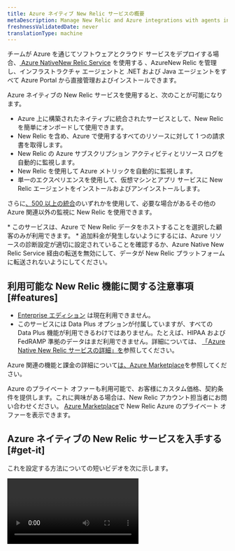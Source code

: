 ```yaml
---
title: Azure ネイティブ New Relic サービスの概要
metaDescription: Manage New Relic and Azure integrations with agents installed directly through the Azure Portal
freshnessValidatedDate: never
translationType: machine
---
```


チームが Azure を通じてソフトウェアとクラウド サービスをデプロイする場合、[ Azure NativeNew Relic Service](https://azuremarketplace.microsoft.com/en-us/marketplace/apps/newrelicinc1635200720692.newrelic_liftr_payg) を使用する 、AzureNew Relic を管理し、インフラストラクチャ エージェントと .NET および Java<InlinePopover type="apm" /> エージェントをすべて Azure Portal から直接管理およびインストールできます。

Azure ネイティブの New Relic サービスを使用すると、次のことが可能になります。

* Azure 上に構築されたネイティブに統合されたサービスとして、New Relic を簡単にオンボードして使用できます。
* New Relic を含め、Azure で使用するすべてのリソースに対して 1 つの請求書を取得します。
* New Relic の Azure サブスクリプション アクティビティとリソース ログを自動的に監視します。
* New Relic を使用して Azure メトリックを自動的に監視します。
* 単一のエクスペリエンスを使用して、仮想マシンとアプリ サービスに New Relic エージェントをインストールおよびアンインストールします。

さらに[、500 以上の統合](https://newrelic.com/instant-observability)のいずれかを使用して、必要な場合があるその他の Azure 関連以外の監視に New Relic を使用できます。

<Callout variant="important">
  * このサービスは、Azure で New Relic データをホストすることを選択した顧客のみが利用できます。
  * 追加料金が発生しないようにするには、Azure リソースの診断設定が適切に設定されていることを確認するか、Azure Native New Relic Service 経由の転送を無効にして、データが New Relic プラットフォームに転送されないようにしてください。
</Callout>

## 利用可能な New Relic 機能に関する注意事項 [#features]

* [Enterprise エディション](/docs/accounts/accounts-billing/new-relic-one-pricing-billing/new-relic-one-pricing-billing/#editions) は現在利用できません。
* このサービスには Data Plus オプションが付属していますが、すべての Data Plus 機能が利用できるわけではありません。たとえば、HIPAA および FedRAMP 準拠のデータはまだ利用できません。詳細については、 [「Azure Native New Relic サービスの詳細」を](/docs/accounts/accounts-billing/new-relic-one-pricing-billing/data-ingest-billing/#azure-native-data-plus)参照してください。

Azure 関連の機能と課金の詳細について[は、Azure Marketplace](https://azuremarketplace.microsoft.com/en-us/marketplace/apps/newrelicinc1635200720692.newrelic_liftr_payg)を参照してください。

Azure のプライベート オファーも利用可能で、お客様にカスタム価格、契約条件を提供します。これに興味がある場合は、New Relic アカウント担当者にお問い合わせください。 [Azure Marketplace](https://azuremarketplace.microsoft.com/en-us/marketplace/apps/newrelicinc-privateoffers.nr-privateoffers1?tab=Overview)で New Relic Azure のプライベート オファーを表示できます。

## Azure ネイティブの New Relic サービスを入手する [#get-it]

これを設定する方法についての短いビデオを次に示します。

<Video id="48LHdqOMAsQ" type="youtube" />

詳細なドキュメントについては、 [Microsoft Azure ドキュメント サイト](https://learn.microsoft.com/en-us/azure/partner-solutions/new-relic/new-relic-overview)を参照してください。このサービスのセットアップ方法の簡単な要約を次に示します。

1. Azure Marketplace で、Azure Native New Relic Service をサブスクライブします。
2. Azure ポータルで、New Relic リソースを作成します。
3. 新しい New Relic アカウントを作成するには<DNT>**Create a New Relic resource**</DNT>を選択するか、既存のリソースにリンクするには<DNT>**Link an existing New Relic resource**</DNT>を選択してください。
4. 表示されるプロンプトに入力し、 <DNT>**Review + create**</DNT>を選択します。
5. <DNT>**Resource configuration**</DNT>タブで、サービスがメトリックとログを報告する方法を設定します。
6. <InlinePopover type="apm" />エージェントを有効にするには、 <DNT>**App services**</DNT>にアクセスしてください。 インフラストラクチャエージェントを有効にするには、 <DNT>**Virtual machines**</DNT>に移動してください。
7. Azure Portal の<DNT>**Monitored resources**</DNT>タブで、New Relic がデータを受信していることを確認します。 緑色のチェックマークが付いたリソースは New Relic にデータを送信しています。

セットアップの詳細については、 [Microsoft Azure ドキュメント サイト](https://learn.microsoft.com/en-us/azure/partner-solutions/new-relic/new-relic-overview)を参照してください。

<img title="monitor-resources" alt="An image showing the monitor resources tab of azure" src="/images/monitored-resources.webp" />

<figcaption>
  Azure Portal の<DNT>**Monitored resources**</DNT>タブには、すべてのリソースとそのメトリックおよびログのレポート ステータスが表示されます。
</figcaption>

## New Relicにログイン [#login-newrelic]

New Relic リソースを作成し、Azure がそれにデータを送信していることを確認したら、New Relic に移動できます。

New Relic にログインするには:

1. 新しいリソースの Azure <DNT>**Overview**</DNT>ページで、 <DNT>**Login to New Relic account**</DNT>をクリックします。
2. 新しいパスワードを作成する必要があります。 これを行うには、 <DNT>**Forgot your password**</DNT>をクリックします。
3. メールアドレスを入力してください。Azure アカウントに使用するものと同じである必要があります。

## New Relic の次のステップ [#view-newrelic]

New Relic を使用したら、次に何をすべきかについていくつかのアイデアを以下に示します。

* [APM データを表示する](/docs/apm/apm-ui-pages/monitoring/apm-summary-page-view-transaction-apdex-usage-data)
* [インフラストラクチャ データを表示する](/docs/infrastructure/infrastructure-ui-pages/infra-hosts-ui-page)
* [ログを表示する](/docs/logs/ui-data/use-logs-ui)
* [アラートを設定する](/docs/alerts-applied-intelligence/new-relic-alerts/get-started/your-first-nrql-condition)
* [New Relic 統合をさらに追加します](https://newrelic.com/instant-observability)。

## 価格の詳細 [#pricing]

価格の詳細とその他の機能の説明については[、Azure Marketplace](https://azuremarketplace.microsoft.com/en-us/marketplace/apps/newrelicinc1635200720692.newrelic_liftr_payg)を参照してください。

## 統合内容 [#tech-details]

このサービスは [、Azure Monitor 統合](/docs/infrastructure/microsoft-azure-integrations/azure-integrations-list/azure-monitor)に依存しています。

## データセンターに関する注意事項 [#datacenters]

Azure Native New Relic Service は、データを Microsoft の Azure データ センターに直接保存します。現在、Azure ネイティブ サービスは、Azure の米国東部リージョンにすべてのデータを格納しています。

New Relic のログ パターン サービスは、Amazon Web Services でのみ動作します。New Relic ログ パターンを使用することにより、New Relic がお客様のデータをアマゾン ウェブ サービスに移動し、データを処理することに同意するものとします。これは、データを New Relic の Azure データ センターに保存するか、Amazon Web Services データ センターに保存するかにかかわらず適用されます。